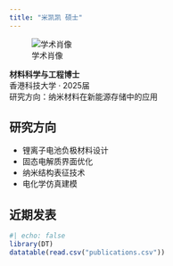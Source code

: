 ```yaml
---
title: "米凯凯 硕士"
---
```


::: {.profile-section}
![学术肖像](avatar.jpg){.profile-img}

**材料科学与工程博士**  
香港科技大学 · 2025届  
研究方向：纳米材料在新能源存储中的应用  
:::

::: {.research-interests}
## 研究方向
- 锂离子电池负极材料设计
- 固态电解质界面优化
- 纳米结构表征技术
- 电化学仿真建模
:::

::: {.latest-publications}
## 近期发表
```r
#| echo: false
library(DT)
datatable(read.csv("publications.csv"))
```
:::

